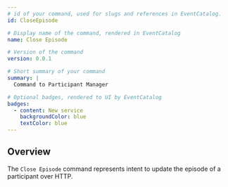 ```yaml
---
# id of your command, used for slugs and references in EventCatalog.
id: CloseEpisode

# Display name of the command, rendered in EventCatalog
name: Close Episode

# Version of the command
version: 0.0.1

# Short summary of your command
summary: |
  Command to Participant Manager

# Optional badges, rendered to UI by EventCatalog
badges:
  - content: New service
    backgroundColor: blue
    textColor: blue
---
```


## Overview

The `Close Episode` command represents intent to update the episode of a participant over HTTP.

<NodeGraph />
